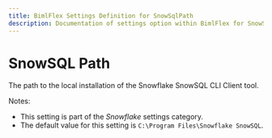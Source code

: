 ---
title: BimlFlex Settings Definition for SnowSqlPath
description: Documentation of settings option within BimlFlex for SnowSqlPath
---
<head>
  <meta name="varigenceProduct" content="BimlFlex"></meta>
  <meta name="varigenceArticleType" content="Reference"></meta>
</head>


# SnowSQL Path

The path to the local installation of the Snowflake SnowSQL CLI Client tool.

Notes:

* This setting is part of the *Snowflake* settings category.
* The default value for this setting is `C:\Program Files\Snowflake SnowSQL`.
